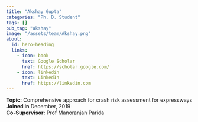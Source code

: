 ```yaml
---
title: "Akshay Gupta"
categories: "Ph. D. Student"
tags: []
pub_tag: "akshay"
image: "/assets/team/Akshay.png"
about:
  id: hero-heading
  links:
    - icon: book
      text: Google Scholar
      href: https://scholar.google.com/
    - icon: linkedin
      text: LinkedIn
      href: https://linkedin.com
---
```


:::{#hero-heading}

**Topic:** Comprehensive approach for crash risk assessment for expressways <br>
**Joined in** December, 2019<br>
**Co-Supervisor:** Prof Manoranjan Parida
:::

